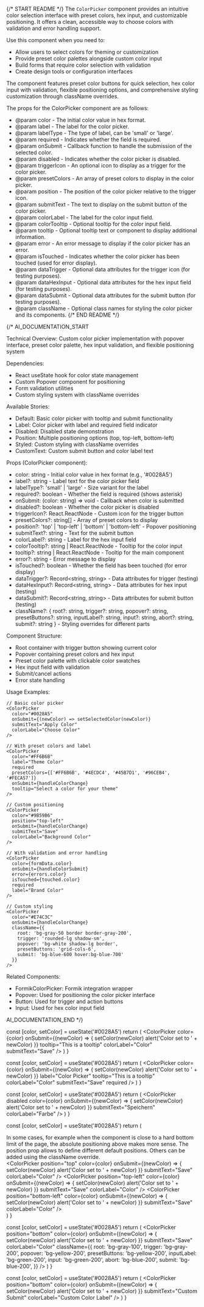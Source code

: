 
{/* START README */}
The `ColorPicker` component provides an intuitive color selection interface with preset colors, hex input, and customizable positioning. It offers a clean, accessible way to choose colors with validation and error handling support.

Use this component when you need to:

- Allow users to select colors for theming or customization
- Provide preset color palettes alongside custom color input
- Build forms that require color selection with validation
- Create design tools or configuration interfaces

The component features preset color buttons for quick selection, hex color input with validation, flexible positioning options, and comprehensive styling customization through className overrides.

The props for the ColorPicker component are as follows:

- @param color - The initial color value in hex format.
- @param label - The label for the color picker.
- @param labelType - The type of label, can be 'small' or 'large'.
- @param required - Indicates whether the field is required.
- @param onSubmit - Callback function to handle the submission of the selected color.
- @param disabled - Indicates whether the color picker is disabled.
- @param triggerIcon - An optional icon to display as a trigger for the color picker.
- @param presetColors - An array of preset colors to display in the color picker.
- @param position - The position of the color picker relative to the trigger icon.
- @param submitText - The text to display on the submit button of the color picker.
- @param colorLabel - The label for the color input field.
- @param colorTooltip - Optional tooltip for the color input field.
- @param tooltip - Optional tooltip text or component to display additional information.
- @param error - An error message to display if the color picker has an error.
- @param isTouched - Indicates whether the color picker has been touched (used for error display).
- @param dataTrigger - Optional data attributes for the trigger icon (for testing purposes).
- @param dataHexInput - Optional data attributes for the hex input field (for testing purposes).
- @param dataSubmit - Optional data attributes for the submit button (for testing purposes).
- @param className - Optional class names for styling the color picker and its components.
  {/* END README */}

{/*
AI_DOCUMENTATION_START

Technical Overview: Custom color picker implementation with popover interface, preset color palette, hex input validation, and flexible positioning system

Dependencies:

- React useState hook for color state management
- Custom Popover component for positioning
- Form validation utilities
- Custom styling system with className overrides

Available Stories:

- Default: Basic color picker with tooltip and submit functionality
- Label: Color picker with label and required field indicator
- Disabled: Disabled state demonstration
- Position: Multiple positioning options (top, top-left, bottom-left)
- Styled: Custom styling with className overrides
- CustomText: Custom submit button and color label text

Props (ColorPicker component):

- color: string - Initial color value in hex format (e.g., '#0028A5')
- label?: string - Label text for the color picker field
- labelType?: 'small' | 'large' - Size variant for the label
- required?: boolean - Whether the field is required (shows asterisk)
- onSubmit: (color: string) => void - Callback when color is submitted
- disabled?: boolean - Whether the color picker is disabled
- triggerIcon?: React.ReactNode - Custom icon for the trigger button
- presetColors?: string[] - Array of preset colors to display
- position?: 'top' | 'top-left' | 'bottom' | 'bottom-left' - Popover positioning
- submitText?: string - Text for the submit button
- colorLabel?: string - Label for the hex input field
- colorTooltip?: string | React.ReactNode - Tooltip for the color input
- tooltip?: string | React.ReactNode - Tooltip for the main component
- error?: string - Error message to display
- isTouched?: boolean - Whether the field has been touched (for error display)
- dataTrigger?: Record<string, string> - Data attributes for trigger (testing)
- dataHexInput?: Record<string, string> - Data attributes for hex input (testing)
- dataSubmit?: Record<string, string> - Data attributes for submit button (testing)
- className?: {
  root?: string,
  trigger?: string,
  popover?: string,
  presetButtons?: string,
  inputLabel?: string,
  input?: string,
  abort?: string,
  submit?: string
  } - Styling overrides for different parts

Component Structure:

- Root container with trigger button showing current color
- Popover containing preset colors and hex input
- Preset color palette with clickable color swatches
- Hex input field with validation
- Submit/cancel actions
- Error state handling

Usage Examples:

```tsx
// Basic color picker
<ColorPicker
  color="#0028A5"
  onSubmit={(newColor) => setSelectedColor(newColor)}
  submitText="Apply Color"
  colorLabel="Choose Color"
/>

// With preset colors and label
<ColorPicker
  color="#FF6B6B"
  label="Theme Color"
  required
  presetColors={['#FF6B6B', '#4ECDC4', '#45B7D1', '#96CEB4', '#FECA57']}
  onSubmit={handleColorChange}
  tooltip="Select a color for your theme"
/>

// Custom positioning
<ColorPicker
  color="#9B59B6"
  position="top-left"
  onSubmit={handleColorChange}
  submitText="Save"
  colorLabel="Background Color"
/>

// With validation and error handling
<ColorPicker
  color={formData.color}
  onSubmit={handleColorSubmit}
  error={errors.color}
  isTouched={touched.color}
  required
  label="Brand Color"
/>

// Custom styling
<ColorPicker
  color="#E74C3C"
  onSubmit={handleColorChange}
  className={{
    root: 'bg-gray-50 border border-gray-200',
    trigger: 'rounded-lg shadow-sm',
    popover: 'bg-white shadow-lg border',
    presetButtons: 'grid-cols-6',
    submit: 'bg-blue-600 hover:bg-blue-700'
  }}
/>
```

Related Components:

- FormikColorPicker: Formik integration wrapper
- Popover: Used for positioning the color picker interface
- Button: Used for trigger and action buttons
- Input: Used for hex color input field

AI_DOCUMENTATION_END
*/}

  const [color, setColor] = useState('#0028A5')
  return (
    <ColorPicker
      color={color}
      onSubmit={(newColor) => {
        setColor(newColor)
        alert('Color set to ' + newColor)
      }}
      tooltip="This is a tooltip"
      colorLabel="Color"
      submitText="Save"
    />
  )
}

  const [color, setColor] = useState('#0028A5')
  return (
    <ColorPicker
      color={color}
      onSubmit={(newColor) => {
        setColor(newColor)
        alert('Color set to ' + newColor)
      }}
      label="Color Picker"
      tooltip="This is a tooltip"
      colorLabel="Color"
      submitText="Save"
      required
    />
  )
}

  const [color, setColor] = useState('#0028A5')
  return (
    <ColorPicker
      disabled
      color={color}
      onSubmit={(newColor) => {
        setColor(newColor)
        alert('Color set to ' + newColor)
      }}
      submitText="Speichern"
      colorLabel="Farbe"
    />
  )
}

  const [color, setColor] = useState('#0028A5')
  return (
    <div>
      <div className="mb-60">
        In some cases, for example when the component is close to a hard bottom
        limit of the page, the absolute positioning above makes more sense. The
        position prop allows to define different default positions. Others can
        be added using the className override.
      </div>
      <div className="flex flex-col gap-4">
        <ColorPicker
          position="top"
          color={color}
          onSubmit={(newColor) => {
            setColor(newColor)
            alert('Color set to ' + newColor)
          }}
          submitText="Save"
          colorLabel="Color"
        />
        <ColorPicker
          position="top-left"
          color={color}
          onSubmit={(newColor) => {
            setColor(newColor)
            alert('Color set to ' + newColor)
          }}
          submitText="Save"
          colorLabel="Color"
        />
        <ColorPicker
          position="bottom-left"
          color={color}
          onSubmit={(newColor) => {
            setColor(newColor)
            alert('Color set to ' + newColor)
          }}
          submitText="Save"
          colorLabel="Color"
        />
      </div>
    </div>
  )
}

  const [color, setColor] = useState('#0028A5')
  return (
    <ColorPicker
      position="bottom"
      color={color}
      onSubmit={(newColor) => {
        setColor(newColor)
        alert('Color set to ' + newColor)
      }}
      submitText="Save"
      colorLabel="Color"
      className={{
        root: 'bg-gray-100',
        trigger: 'bg-gray-200',
        popover: 'bg-yellow-200',
        presetButtons: 'bg-yellow-200',
        inputLabel: 'bg-green-200',
        input: 'bg-green-200',
        abort: 'bg-blue-200',
        submit: 'bg-blue-200',
      }}
    />
  )
}

  const [color, setColor] = useState('#0028A5')
  return (
    <ColorPicker
      position="bottom"
      color={color}
      onSubmit={(newColor) => {
        setColor(newColor)
        alert('Color set to ' + newColor)
      }}
      submitText="Custom Submit"
      colorLabel="Custom Color Label"
    />
  )
}
